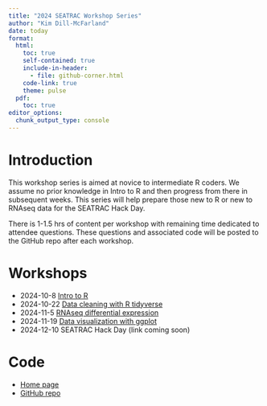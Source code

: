 ```yaml
---
title: "2024 SEATRAC Workshop Series"
author: "Kim Dill-McFarland"
date: today
format:
  html:
    toc: true
    self-contained: true
    include-in-header:
      - file: github-corner.html
    code-link: true
    theme: pulse
  pdf:
    toc: true
editor_options:
  chunk_output_type: console
---
```


# Introduction

This workshop series is aimed at novice to intermediate R coders. We assume no prior knowledge in Intro to R and then progress from there in subsequent weeks. This series will help prepare those new to R or new to RNAseq data for the SEATRAC Hack Day.

There is 1-1.5 hrs of content per workshop with remaining time dedicated to attendee questions. These questions and associated code will be posted to the GitHub repo after each workshop. 

# Workshops

* 2024-10-8 [Intro to R](https://bigslu.github.io/workshops/introR.workshop/introR.html)
* 2024-10-22 [Data cleaning with R tidyverse](https://bigslu.github.io/workshops/2024_SEATRAC_series/tidyverse.html)
* 2024-11-5 [RNAseq differential expression](https://bigslu.github.io/workshops/2024_SEATRAC_series/rnaseq.html)
* 2024-11-19 [Data visualization with ggplot](https://bigslu.github.io/workshops/2024_SEATRAC_series/ggplot.html)
* 2024-12-10 SEATRAC Hack Day (link coming soon)

# Code

* [Home page](https://bigslu.github.io/workshops/2024_SEATRAC_series/homepage.html)
* [GitHub repo](https://bigslu.github.io/workshops/2024_SEATRAC_series)
